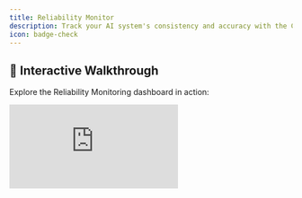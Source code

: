 ```yaml
---
title: Reliability Monitor
description: Track your AI system's consistency and accuracy with the Collinear AI Reliability Monitoring dashboard.
icon: badge-check
---
```


## 🎥 Interactive Walkthrough

Explore the Reliability Monitoring dashboard in action:

<div style={{position: 'relative', paddingBottom: 'calc(56.67989417989418% + 41px)', height: 0, width: '100%'}}>
    <iframe
        src="https://demo.arcade.software/hC5dtcZ9ZUGZysxSlgU7?embed&embed_mobile=tab&embed_desktop=inline&show_copy_link=true"
        title="Reliability Dashboard"
        frameBorder="0"
        loading="lazy"
        allowFullScreen
        allow="clipboard-write"
        style={{position: 'absolute', top: 0, left: 0, width: '100%', height: '100%', colorScheme: 'light'}}
    />
</div>

---
## 📊 Key Metrics Overview

Monitor the most important indicators of AI reliability:

1. **Total Volume** – The number of queries processed.
2. **Reliability Index** – A measure of how consistently your AI performs without failures or inaccuracies.
3. **Factual Error Rate** – The percentage of responses that were factually incorrect.
4. **Contextual Error Rate** – The frequency at which responses are incorrect due to misinterpretation of context.


---

## 📈 Critical Summaries

Understand trends over time with visual insights:

- **Total Queries vs. Flagged Queries**
View a time-series graph that compares the number of total queries with the number of flagged ones.

- **Flagged Categories**
Categorization of flagged queries to identify common reliability issues.
---

## 🧠 Hallucination Categories

Identify and classify the types of hallucinations detected in AI responses:

- **Logical** – Incorrect reasoning or fallacies.
- **Temporal** – Misstatements about time, dates, or sequencing.
- **Entity** – Inaccuracies about named entities (people, places, organizations).
- **Contextual** – Misunderstandings within conversational context.
- **Other** – Unclassified or ambiguous errors.

---

## 🔍 Live Data

Access detailed evaluation records in real time:

| Field                   | Description                                            |
|-------------------------|--------------------------------------------------------|
| **ID**                  | Unique identifier for the conversation or query        |
| **Conversation Prefix** | Initial input or prompt given to the assistant         |
| **Model Response**      | The generated response from the Model                  |
| **Judge Output**        | Evaluation or score given by the system or human judge |
| **Feedback**            | Reviewer feedback                                      |
| **Categories**          | Labeled types of hallucination or issues               |

---
